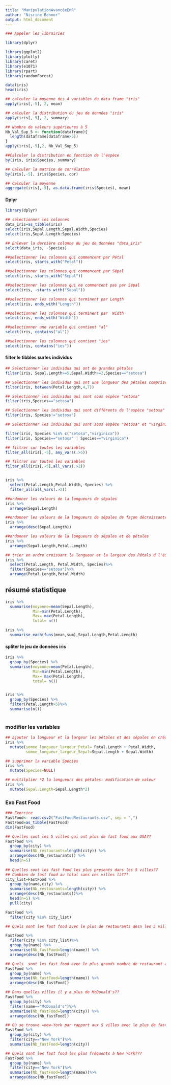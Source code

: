 ```yaml
---
title: "ManipulationAvancéeEnR"
author: "Nisrine Bennor" 
output: html_document
---
```


```r
### Appeler les librairies
```


```r
library(dplyr)
```


```r
library(ggplot2)
library(plotly)
library(caret)
library(e1071)
library(rpart)
library(randomForest)
```


```r
data(iris)
head(iris)

## calculer la moyenne des 4 variables du data frame "iris"
apply(iris[,-5], 2, mean)
```

```r
## calculer la distribution du jeu de données "iris"
apply(iris[,-5], 2, summary)
```

```r
## Nombre de valeurs supérieures à 5 
Nb_Val_Sup_5 <- function(dataframe){
  length(dataframe[dataframe>5])
}
apply(iris[,-5],2, Nb_Val_Sup_5)
```


```r
##Calculer la distribution en fonction de l'éspèce 
by(iris, iris$Species, summary)
```

```r
## Calculer la matrice de corrélation 
by(iris[,-5], iris$Species, cor)
```

```r
## Calculer la moyenne
aggregate(iris[,-5], as.data.frame(iris$Species), mean)
```

#### Dplyr
```r
library(dplyr)
```

```r
## sélectionner les colonnes 
data_iris=as_tibble(iris)
select(iris,Sepal.Length,Sepal.Width,Species)
select(iris,Sepal.Length:Species)

## Enlever la dernière colonne du jeu de données "data_iris"
select(data_iris, -Species)

##selectionner les colonnes qui commencent par Pétal 
select(iris, starts_with("Petal"))

##selectionner les colonnes qui commencent par Sépal 
select(iris, starts_with("Sepal"))

##selectionner les colonnes qui ne commencent pas par Sépal 
select(iris, -starts_with("Sepal"))

##selectionner les colonnes qui terminent par Length 
select(iris, ends_with("Length"))

##selectionner les colonnes qui terminent par  Width
select(iris, ends_with("Width"))

##selectionner une variable qui contient "al" 
select(iris, contains("al"))

##selectionner les colonnes qui contient "ies"
select(iris, contains("ies"))
```

#### filter le tibbles surles individus  
```r
## Selectionner les individus qui ont de grandes pétales 
filter(iris, Sepal.Length>=5,Sepal.Width>=2,Species=="setosa")

## Selectionner les individus qui ont une longueur des pétales comprise entre 2 valeurs 
filter(iris, between(Petal.Length,4,7))

## Selectionner les individus qui sont sous espèce "setosa"
filter(iris,Species=="setosa")

## Selectionner les individus qui sont différents de l'espèce "setosa"
filter(iris, Species!="setosa")

## Selectionner les individus qui sont sous espèce "setosa" et "virginica:2 groupes 

filter(iris, Species %in% c("setosa","virginica"))
filter(iris, Species=="setosa" | Species=="virginica")

## filtrer sur toutes les variables 
filter_all(iris[,-5], any_vars(.>5))

## filtrer sur toutes les variables 
filter_all(iris[,-5],all_vars(.>2))


iris %>% 
  select(Petal.Length,Petal.Width,-Species) %>% 
  filter_all(all_vars(.>2))
```


```r
##ordonner les valeurs de la longueurs de sépales 
iris %>% 
  arrange(Sepal.Length)

##ordonner les valeurs de la longueurs de sépales de façon décroissante 
iris %>% 
  arrange(desc(Sepal.Length))

##ordonner les valeurs de la longueurs de sépales et de pétales 
iris %>% 
  arrange(Sepal.Length,Petal.Length)

## trier en ordre croissant la longueur et la largeur des Pétals d l'éspece sétosa
iris %>%
  select(Petal.Length, Petal.Width, Species)%>%
  filter(Species=="setosa")%>%
  arrange(Petal.Length,Petal.Width)
```

## résumé statistique 

```r
iris %>% 
  summarise(moyenne=mean(Sepal.Length),
            Min=min(Petal.Length),
            Max= max(Petal.Length),
            total= n())

iris %>%  
  summarise_each(funs(mean,sum),Sepal.Length,Petal.Length)


```

#### spliter le jeu de données iris
```r
iris %>% 
  group_by(Species) %>% 
  summarise(moyenne=mean(Petal.Length),
            Min=min(Petal.Length),
            Max= max(Petal.Length),
            total= n())


iris %>% 
  group_by(Species) %>% 
  filter(Petal.Length>5)%>%
  summarise(n())
  
```

### modifier les variables 
```r
## ajouter la longueur et la largeur les pétales et des sépales en créant une nouvelle variables dans "iris"   
iris %>% 
  mutate(somme_longueur_largeur_Petal= Petal.Length + Petal.Width,
         somme_longueur_largeur_Sepal=Sepal.Length + Sepal.Width)

## supprimer la variable Species 
iris %>% 
  mutate(Species=NULL)

## multilplier *2 la longueurs des pétales: modification de valeur  
iris %>% 
  mutate(Sepal.Length=Sepal.Length*2)

```

### Exo Fast Food 

```r
### Exercice
FastFood<- read.csv2("FastFoodRestaurants.csv", sep = ",")
FastFood=as_tibble(FastFood)
dim(FastFood)

## Quelles sont les 5 villes qui ont plus de fast food aux USA??
FastFood %>%
  group_by(city) %>%
  summarise(Nb_restaurants=length(city)) %>%
  arrange(desc(Nb_restaurants)) %>%
  head(n=5)
  
## Quelles sont les fast food les plus presents dans les 5 villes??
## Combien de fast food au total sans ces villes là??? 
city_list=FastFood %>%
  group_by(name,city) %>%
  summarise(Nb_restaurants=length(city)) %>%
  arrange(desc(Nb_restaurants))%>%
  head(n=5) %>%  
  pull(city)

FastFood %>%
  filter(city %in% city_list)

## Quels sont les fast food avec le plus de restaurants desn les 5 villes ? 

FastFood %>%
  filter(city %in% city_list)%>%
  group_by(name) %>%
  summarise(Nb_fastFood=length(name)) %>%
  arrange(desc(Nb_fastFood))

## Quels  sont les fast food avec le plus grands nombre de restaurant aux USA??
FastFood %>%
  group_by(name) %>%
  summarise(Nb_fastFood=length(name)) %>%
  arrange(desc(Nb_fastFood))

## Dans quelles villes il y a plus de McDonald's??
FastFood %>%
  group_by(city) %>%
  filter(name=="McDonald's")%>%
  summarise(Nb_fastFood=length(city)) %>%
  arrange(desc(Nb_fastFood))

## Où se trouve =new-York par rapport aux 5 villes avec le plus de fast food??
FastFood %>%
  group_by(city) %>%
  filter(city=="New York")%>%
  summarise(Nb_fastFood=length(city))

## Quels sont les fast food les plus fréquents à New York???
FastFood %>%
  group_by(name) %>%
  filter(city=="New York")%>%
  summarise(Nb_fastFood=length(name))%>%
  arrange(desc(Nb_fastFood))
```

